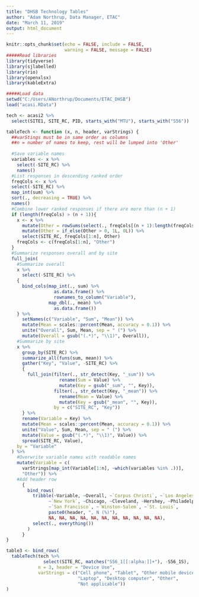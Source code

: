 ```yaml
---
title: "DHSB Technology Tables"
author: "Adam Northrup, Data Manager, ETAC"
date: "March 11, 2019"
output: html_document
---
```


```r
knitr::opts_chunk$set(echo = FALSE, include = FALSE, 
                      warning = FALSE, message = FALSE)
#####Read libraries
library(tidyverse)
library(sjlabelled)
library(rio)
library(openxlsx)
library(kableExtra)

#####Load data
setwd("C:/Users/ANorthrup/Documents/ETAC_DHSB")
load("acasi.RData")
```

```r
tech <- acasi2 %>%
  select(SITE1, SITE_RC, PID, starts_with("MTU"), starts_with("S56"))
```

```r
tableTech <- function (x, n, header, varStrings) { 
  ##varStings must be in same order as columns
  ##n = number of names to keep, rest will be lumped into 'Other'
  
  #Save variable names
  variables <- x %>%
    select(-SITE_RC) %>%
    names()
  #List responses in descending ranked order
  freqCols <- x %>% 
  select(-SITE_RC) %>%
  map_int(sum) %>%
  sort(., decreasing = TRUE) %>%
  names()
  #Combine lower ranked responses if there are more than (n + 1)
  if (length(freqCols) > (n + 1)){
    x <- x %>%
      mutate(Other = rowSums(select(., freqCols[(n + 1):length(freqCols)]))) %>%
      mutate(Other = if_else(Other > 0, 1L, 0L)) %>%
      select(SITE_RC, freqCols[1:n], Other)
    freqCols <- c(freqCols[1:n], "Other")
  }
  #Summarize responses overall and by site
  full_join(
    #Summarize overall
    x %>% 
      select(-SITE_RC) %>%
    {
      bind_cols(map_int(., sum) %>% 
                  as.data.frame() %>%
                  rownames_to_column("Variable"),
                map_dbl(., mean) %>%
                  as.data.frame())
    } %>%
      setNames(c("Variable", "Sum", "Mean")) %>%
      mutate(Mean = scales::percent(Mean, accuracy = 0.1)) %>%
      unite("Overall", Sum, Mean, sep = " (") %>%
      mutate(Overall = gsub("(.*)", "\\1)", Overall)),
    #Summarize by site
    x %>%
      group_by(SITE_RC) %>%
      summarize_all(funs(sum, mean)) %>%
      gather("Key", "Value", -SITE_RC) %>%
      {
        full_join(filter(., str_detect(Key, "_sum")) %>%
                    rename(Sum = Value) %>%
                    mutate(Key = gsub("_sum", "", Key)),
                  filter(., str_detect(Key, "_mean")) %>%
                    rename(Mean = Value) %>%
                    mutate(Key = gsub("_mean", "", Key)),
                  by = c("SITE_RC", "Key"))
      } %>%
      rename(Variable = Key) %>%
      mutate(Mean = scales::percent(Mean, accuracy = 0.1)) %>%
      unite("Value", Sum, Mean, sep = " (") %>%
      mutate(Value = gsub("(.*)", "\\1)", Value)) %>%
      spread(SITE_RC, Value),
    by = "Variable"
  ) %>%
    #Overwrite variable names with readable names
    mutate(Variable = c(
      varStrings[map_int(Variable[1:n], ~which(variables %in% .))],
      "Other")) %>%
    #Add header row
      {
        bind_rows(
          tribble(~Variable, ~Overall, ~`Corpus Christi`, ~`Los Angeles`,
                ~`New York`, ~Chicago, ~Cleveland, ~Hershey, ~Philadelphia,
                ~`San Francisco`, ~`Winston-Salem`, ~`St. Louis`,
                paste0(header, ", N (%)"), 
                NA, NA, NA, NA, NA, NA, NA, NA, NA, NA, NA),
          select(., everything())
        )
      }
}
```

```r
table3 <- bind_rows(
  tableTech(tech %>%
              select(SITE_RC, matches("S56_1[[:alpha:]]+"), -S56_1S),
            n = 3, header = "Device Use",
            varStrings = c("Cell phone", "Tablet", "Other mobile device", 
                           "Laptop", "Desktop computer", "Other", 
                           "Not applicable"))
)
```

